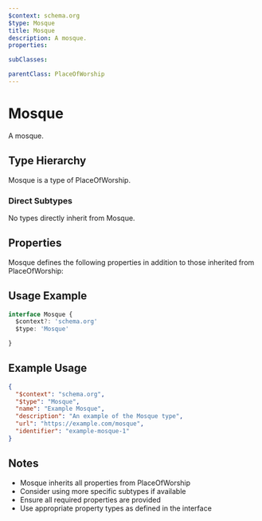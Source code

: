 ```yaml
---
$context: schema.org
$type: Mosque
title: Mosque
description: A mosque.
properties:

subClasses:

parentClass: PlaceOfWorship
---
```


# Mosque

A mosque.

## Type Hierarchy

Mosque is a type of PlaceOfWorship.

### Direct Subtypes

No types directly inherit from Mosque.

## Properties

Mosque defines the following properties in addition to those inherited from PlaceOfWorship:



## Usage Example

```typescript
interface Mosque {
  $context?: 'schema.org'
  $type: 'Mosque'

}
```

## Example Usage

```json
{
  "$context": "schema.org",
  "$type": "Mosque",
  "name": "Example Mosque",
  "description": "An example of the Mosque type",
  "url": "https://example.com/mosque",
  "identifier": "example-mosque-1"
}
```

## Notes

- Mosque inherits all properties from PlaceOfWorship
- Consider using more specific subtypes if available
- Ensure all required properties are provided
- Use appropriate property types as defined in the interface
